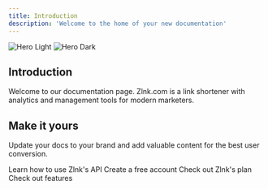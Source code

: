 ```yaml
---
title: Introduction
description: 'Welcome to the home of your new documentation'
---
```


<img
  className="block dark:hidden"
  src="/images/hero-light.svg"
  alt="Hero Light"
/>
<img
  className="hidden dark:block"
  src="/images/hero-dark.svg"
  alt="Hero Dark"
/>

## Introduction

Welcome to our documentation page.
Zlnk.com is a link shortener with analytics and management tools for modern marketers.

## Make it yours

Update your docs to your brand and add valuable content for the best user conversion.

<CardGroup cols={2}>
  <Card
    title="API"
    icon="palette"
    href="https://mintlify.com/docs/settings/global"
  >
    Learn how to use Zlnk's API
  </Card>
  <Card
    title="Singup"
    icon="code"
    href="https://zlnk.com/home"
  >
    Create a free account
  </Card>
  <Card
    title="Plan"
    icon="screwdriver-wrench"
    href="https://zlnk.com/home/pricing"
  >
    Check out Zlnk's plan
  </Card>
  <Card
    title="Features"
    icon="stars"
    href="https://zlnk.com/home/products/shortLink"
  >
    Check out features
  </Card>
</CardGroup>
